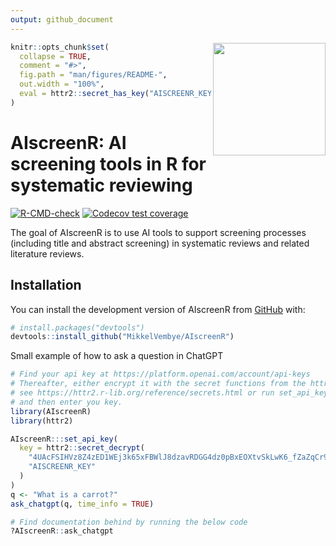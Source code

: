 ```yaml
---
output: github_document
---
```


<!-- README.md is generated from README.Rmd. Please edit that file -->

<img src="man/figures/AIscreenR_hex.png" align="right" width="180"/>

```r
knitr::opts_chunk$set(
  collapse = TRUE,
  comment = "#>",
  fig.path = "man/figures/README-",
  out.width = "100%",
  eval = httr2::secret_has_key("AISCREENR_KEY")
)
```

# AIscreenR: AI screening tools in R for systematic reviewing

<!-- badges: start -->
[![R-CMD-check](https://github.com/MikkelVembye/AIscreenR/actions/workflows/R-CMD-check.yaml/badge.svg)](https://github.com/MikkelVembye/AIscreenR/actions/workflows/R-CMD-check.yaml)
[![Codecov test coverage](https://codecov.io/gh/MikkelVembye/AIscreenR/branch/main/graph/badge.svg)](https://app.codecov.io/gh/MikkelVembye/AIscreenR?branch=main)
<!-- badges: end -->

The goal of AIscreenR is to use AI tools to support screening processes (including title and abstract screening) in systematic reviews and related literature reviews.

## Installation

You can install the development version of AIscreenR from [GitHub](https://github.com/) with:

``` r
# install.packages("devtools")
devtools::install_github("MikkelVembye/AIscreenR")

```

Small example of how to ask a question in ChatGPT
```r
# Find your api key at https://platform.openai.com/account/api-keys 
# Thereafter, either encrypt it with the secret functions from the httr2 package
# see https://httr2.r-lib.org/reference/secrets.html or run set_api_key() 
# and then enter you key.
library(AIscreenR)
library(httr2)

AIscreenR:::set_api_key(
  key = httr2::secret_decrypt(
    "4UAcFSIHVz8Z4zED1WEj3k65xFBWlJ8dzavRDGG4dz0pBxEOXtvSkLwK6_fZaZqCr94oVtKBD6DQo82vwa2gljJMTw",
    "AISCREENR_KEY"
  )
)
q <- "What is a carrot?"
ask_chatgpt(q, time_info = TRUE)
```


```r
# Find documentation behind by running the below code
?AIscreenR::ask_chatgpt
```



